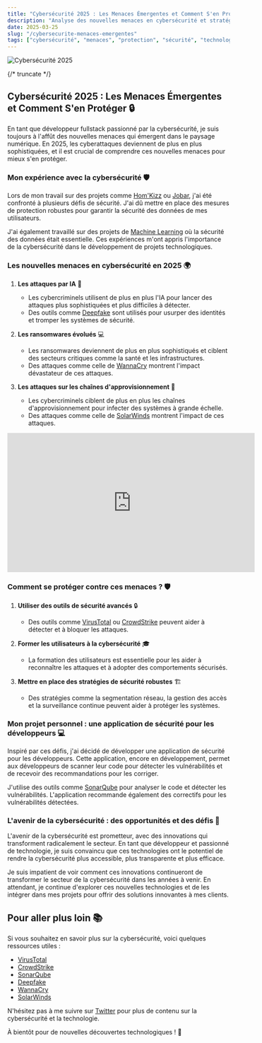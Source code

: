 ```yaml
---
title: "Cybersécurité 2025 : Les Menaces Émergentes et Comment S'en Protéger"
description: "Analyse des nouvelles menaces en cybersécurité et stratégies pour protéger vos données et systèmes en 2025"
date: 2025-03-25
slug: "/cybersecurite-menaces-emergentes"
tags: ["cybersécurité", "menaces", "protection", "sécurité", "technologie"]
---
```



![Cybersécurité 2025](https://images.unsplash.com/photo-1526374965595-1644231b5831?ixlib=rb-4.0.3&ixid=M3wxMjA3fDB8MHxwaG90by1wYWdlfHx8fGVufDB8fHx8fA%3D%3D&auto=format&fit=crop&w=1470&q=80)

<HorizontalDisplay />

{/* truncate */}

## Cybersécurité 2025 : Les Menaces Émergentes et Comment S'en Protéger 🔒

En tant que développeur fullstack passionné par la cybersécurité, je suis toujours à l'affût des nouvelles menaces qui émergent dans le paysage numérique. En 2025, les cyberattaques deviennent de plus en plus sophistiquées, et il est crucial de comprendre ces nouvelles menaces pour mieux s'en protéger.

### Mon expérience avec la cybersécurité 🛡️

Lors de mon travail sur des projets comme [Hom'Kizz](https://homkizz.com/fr-FR) ou [Jobar](https://www.npmjs.com/package/jobar), j'ai été confronté à plusieurs défis de sécurité. J'ai dû mettre en place des mesures de protection robustes pour garantir la sécurité des données de mes utilisateurs.

J'ai également travaillé sur des projets de [Machine Learning](https://william-donnette.dev/blog/developpement-de-modeles-dia) où la sécurité des données était essentielle. Ces expériences m'ont appris l'importance de la cybersécurité dans le développement de projets technologiques.

### Les nouvelles menaces en cybersécurité en 2025 🌍

1. **Les attaques par IA** 🤖
   - Les cybercriminels utilisent de plus en plus l'IA pour lancer des attaques plus sophistiquées et plus difficiles à détecter.
   - Des outils comme [Deepfake](https://www.deepfake.com/) sont utilisés pour usurper des identités et tromper les systèmes de sécurité.

2. **Les ransomwares évolués** 💻
   - Les ransomwares deviennent de plus en plus sophistiqués et ciblent des secteurs critiques comme la santé et les infrastructures.
   - Des attaques comme celle de [WannaCry](https://en.wikipedia.org/wiki/WannaCry_ransomware_attack) montrent l'impact dévastateur de ces attaques.

3. **Les attaques sur les chaînes d'approvisionnement** 🔗
   - Les cybercriminels ciblent de plus en plus les chaînes d'approvisionnement pour infecter des systèmes à grande échelle.
   - Des attaques comme celle de [SolarWinds](https://en.wikipedia.org/wiki/2020_United_States_federal_government_data_breach) montrent l'impact de ces attaques.

<iframe width="560" height="315" src="https://www.youtube.com/embed/dQw4w9WgXcQ" title="YouTube video player" frameborder="0" allow="accelerometer; autoplay; clipboard-write; encrypted-media; gyroscope; picture-in-picture" allowfullscreen></iframe>

### Comment se protéger contre ces menaces ? 🛡️

1. **Utiliser des outils de sécurité avancés** 🔒
   - Des outils comme [VirusTotal](https://www.virustotal.com/) ou [CrowdStrike](https://www.crowdstrike.com/) peuvent aider à détecter et à bloquer les attaques.

2. **Former les utilisateurs à la cybersécurité** 🎓
   - La formation des utilisateurs est essentielle pour les aider à reconnaître les attaques et à adopter des comportements sécurisés.

3. **Mettre en place des stratégies de sécurité robustes** 🏗️
   - Des stratégies comme la segmentation réseau, la gestion des accès et la surveillance continue peuvent aider à protéger les systèmes.

### Mon projet personnel : une application de sécurité pour les développeurs 💻

Inspiré par ces défis, j'ai décidé de développer une application de sécurité pour les développeurs. Cette application, encore en développement, permet aux développeurs de scanner leur code pour détecter les vulnérabilités et de recevoir des recommandations pour les corriger.

J'utilise des outils comme [SonarQube](https://www.sonarqube.org/) pour analyser le code et détecter les vulnérabilités. L'application recommande également des correctifs pour les vulnérabilités détectées.

### L'avenir de la cybersécurité : des opportunités et des défis 🚀

L'avenir de la cybersécurité est prometteur, avec des innovations qui transforment radicalement le secteur. En tant que développeur et passionné de technologie, je suis convaincu que ces technologies ont le potentiel de rendre la cybersécurité plus accessible, plus transparente et plus efficace.

Je suis impatient de voir comment ces innovations continueront de transformer le secteur de la cybersécurité dans les années à venir. En attendant, je continue d'explorer ces nouvelles technologies et de les intégrer dans mes projets pour offrir des solutions innovantes à mes clients.

<ArialInArticle />

## Pour aller plus loin 📚

Si vous souhaitez en savoir plus sur la cybersécurité, voici quelques ressources utiles :

- [VirusTotal](https://www.virustotal.com/)
- [CrowdStrike](https://www.crowdstrike.com/)
- [SonarQube](https://www.sonarqube.org/)
- [Deepfake](https://www.deepfake.com/)
- [WannaCry](https://en.wikipedia.org/wiki/WannaCry_ransomware_attack)
- [SolarWinds](https://en.wikipedia.org/wiki/2020_United_States_federal_government_data_breach)

N'hésitez pas à me suivre sur [Twitter](https://twitter.com/william_donnette) pour plus de contenu sur la cybersécurité et la technologie.

À bientôt pour de nouvelles découvertes technologiques ! 🚀

<ArialMultiplex />